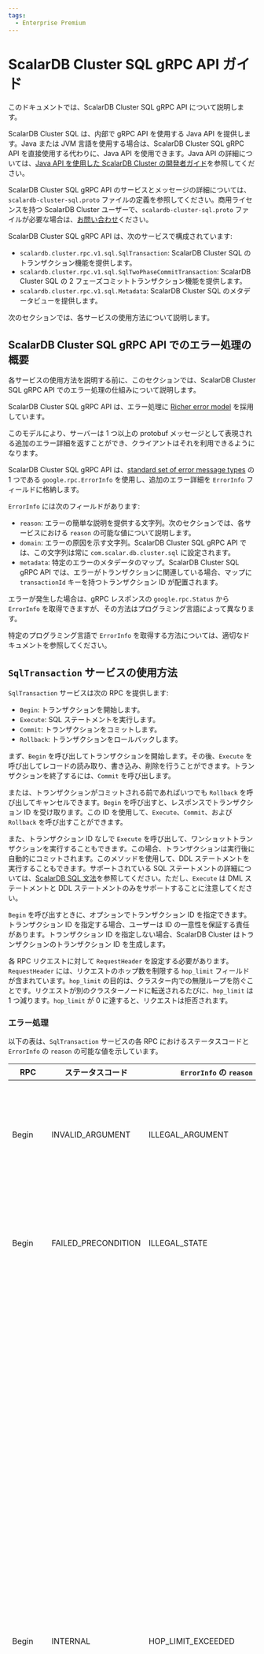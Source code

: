 ```yaml
---
tags:
  - Enterprise Premium
---
```


# ScalarDB Cluster SQL gRPC API ガイド


<TranslationBanner />

このドキュメントでは、ScalarDB Cluster SQL gRPC API について説明します。

<WarningLicenseKeyContact product="ScalarDB Cluster" />

ScalarDB Cluster SQL は、内部で gRPC API を使用する Java API を提供します。Java または JVM 言語を使用する場合は、ScalarDB Cluster SQL gRPC API を直接使用する代わりに、Java API を使用できます。Java API の詳細については、[Java API を使用した ScalarDB Cluster の開発者ガイド](developer-guide-for-scalardb-cluster-with-java-api.mdx)を参照してください。

ScalarDB Cluster SQL gRPC API のサービスとメッセージの詳細については、`scalardb-cluster-sql.proto` ファイルの定義を参照してください。商用ライセンスを持つ ScalarDB Cluster ユーザーで、`scalardb-cluster-sql.proto` ファイルが必要な場合は、[お問い合わせ](https://www.scalar-labs.com/contact)ください。

ScalarDB Cluster SQL gRPC API は、次のサービスで構成されています:

- `scalardb.cluster.rpc.v1.sql.SqlTransaction`: ScalarDB Cluster SQL のトランザクション機能を提供します。
- `scalardb.cluster.rpc.v1.sql.SqlTwoPhaseCommitTransaction`: ScalarDB Cluster SQL の 2 フェーズコミットトランザクション機能を提供します。
- `scalardb.cluster.rpc.v1.sql.Metadata`: ScalarDB Cluster SQL のメタデータビューを提供します。

次のセクションでは、各サービスの使用方法について説明します。

## ScalarDB Cluster SQL gRPC API でのエラー処理の概要

各サービスの使用方法を説明する前に、このセクションでは、ScalarDB Cluster SQL gRPC API でのエラー処理の仕組みについて説明します。

ScalarDB Cluster SQL gRPC API は、エラー処理に [Richer error model](https://grpc.io/docs/guides/error/#richer-error-model) を採用しています。

このモデルにより、サーバーは 1 つ以上の protobuf メッセージとして表現される追加のエラー詳細を返すことができ、クライアントはそれを利用できるようになります。

ScalarDB Cluster SQL gRPC API は、[standard set of error message types](https://github.com/googleapis/googleapis/blob/master/google/rpc/error_details.proto) の 1 つである `google.rpc.ErrorInfo` を使用し、追加のエラー詳細を `ErrorInfo` フィールドに格納します。

`ErrorInfo` には次のフィールドがあります:

- `reason`: エラーの簡単な説明を提供する文字列。次のセクションでは、各サービスにおける `reason` の可能な値について説明します。
- `domain`: エラーの原因を示す文字列。ScalarDB Cluster SQL gRPC API では、この文字列は常に `com.scalar.db.cluster.sql` に設定されます。
- `metadata`: 特定のエラーのメタデータのマップ。ScalarDB Cluster SQL gRPC API では、エラーがトランザクションに関連している場合、マップに `transactionId` キーを持つトランザクション ID が配置されます。

エラーが発生した場合は、gRPC レスポンスの `google.rpc.Status` から `ErrorInfo` を取得できますが、その方法はプログラミング言語によって異なります。

特定のプログラミング言語で `ErrorInfo` を取得する方法については、適切なドキュメントを参照してください。

## `SqlTransaction` サービスの使用方法

`SqlTransaction` サービスは次の RPC を提供します:

- `Begin`: トランザクションを開始します。
- `Execute`: SQL ステートメントを実行します。
- `Commit`: トランザクションをコミットします。
- `Rollback`: トランザクションをロールバックします。

まず、`Begin` を呼び出してトランザクションを開始します。その後、`Execute` を呼び出してレコードの読み取り、書き込み、削除を行うことができます。トランザクションを終了するには、`Commit` を呼び出します。

または、トランザクションがコミットされる前であればいつでも `Rollback` を呼び出してキャンセルできます。`Begin` を呼び出すと、レスポンスでトランザクション ID を受け取ります。この ID を使用して、`Execute`、`Commit`、および `Rollback` を呼び出すことができます。

また、トランザクション ID なしで `Execute` を呼び出して、ワンショットトランザクションを実行することもできます。この場合、トランザクションは実行後に自動的にコミットされます。このメソッドを使用して、DDL ステートメントを実行することもできます。サポートされている SQL ステートメントの詳細については、[ScalarDB SQL 文法](../scalardb-sql/grammar.mdx)を参照してください。ただし、`Execute` は DML ステートメントと DDL ステートメントのみをサポートすることに注意してください。

`Begin` を呼び出すときに、オプションでトランザクション ID を指定できます。トランザクション ID を指定する場合、ユーザーは ID の一意性を保証する責任があります。トランザクション ID を指定しない場合、ScalarDB Cluster はトランザクションのトランザクション ID を生成します。

各 RPC リクエストに対して `RequestHeader` を設定する必要があります。`RequestHeader` には、リクエストのホップ数を制限する `hop_limit` フィールドが含まれています。`hop_limit` の目的は、クラスター内での無限ループを防ぐことです。リクエストが別のクラスターノードに転送されるたびに、`hop_limit` は 1 つ減ります。`hop_limit` が 0 に達すると、リクエストは拒否されます。

### エラー処理

以下の表は、`SqlTransaction` サービスの各 RPC におけるステータスコードと `ErrorInfo` の `reason` の可能な値を示しています。

| RPC      | ステータスコード         | `ErrorInfo` の `reason`    | 説明                                                                                                                                                                                                                                                                                                                                                                      |
|----------|---------------------|----------------------------|----------------------------------------------------------------------------------------------------------------------------------------------------------------------------------------------------------------------------------------------------------------------------------------------------------------------------------------------------------------------------|
| Begin    | INVALID_ARGUMENT    | ILLEGAL_ARGUMENT           | 要求メッセージ内の引数が無効です。                                                                                                                                                                                                                                                                                                                                               |
| Begin    | FAILED_PRECONDITION | ILLEGAL_STATE              | RPC が無効な状態で呼び出されました。                                                                                                                                                                                                                                                                                                                                             |
| Begin    | INTERNAL            | HOP_LIMIT_EXCEEDED         | ホップ制限を超えました。これは、クラスターノード間のルーティング情報が矛盾している場合に発生します。通常、このエラーは短時間で解決されるため、このエラーが発生してからしばらく経ってから、トランザクションを最初から再試行できます。                                                                                                                                                                               |
| Begin    | INTERNAL            | INTERNAL_ERROR             | 一時的または非一時的障害のため、操作が失敗しました。トランザクションを最初から再試行することはできますが、原因が非一時的である場合、トランザクションは失敗する可能性があります。                                                                                                                                                                                                                         |
| Execute  | INVALID_ARGUMENT    | ILLEGAL_ARGUMENT           | 要求メッセージ内の引数が無効です。                                                                                                                                                                                                                                                                                                                                              |
| Execute  | FAILED_PRECONDITION | ILLEGAL_STATE              | RPC が無効な状態で呼び出されました。                                                                                                                                                                                                                                                                                                                                            |
| Execute  | NOT_FOUND           | TRANSACTION_NOT_FOUND      | 指定されたトランザクション ID に関連付けられたトランザクションが見つかりませんでした。このエラーは、トランザクションの有効期限が切れたか、クラスタートポロジの変更によりルーティング情報が更新されたことを示します。この場合、トランザクションを最初から再試行してください。                                                                                                                                            |
| Execute  | INTERNAL            | HOP_LIMIT_EXCEEDED         | ホップ制限を超えました。これは、クラスターノード間のルーティング情報が矛盾している場合に発生します。通常、このエラーは短時間で解決されるため、このエラーが発生してからしばらく経ってから、トランザクションを最初から再試行できます。                                                                                                                                                                              |
| Execute  | FAILED_PRECONDITION | TRANSACTION_CONFLICT       | トランザクションの競合が発生しました。このエラーが発生した場合は、トランザクションを最初から再試行してください。                                                                                                                                                                                                                                                                              |
| Execute  | INTERNAL            | INTERNAL_ERROR             | 一時的または非一時的障害のため、操作が失敗しました。トランザクションを最初から再試行することはできますが、原因が非一時的である場合、トランザクションは失敗する可能性があります。                                                                                                                                                                                                                        |
| Commit   | INVALID_ARGUMENT    | ILLEGAL_ARGUMENT           | 要求メッセージ内の引数が無効です。                                                                                                                                                                                                                                                                                                                                              |
| Commit   | FAILED_PRECONDITION | ILLEGAL_STATE              | RPC が無効な状態で呼び出されました。                                                                                                                                                                                                                                                                                                                                            |
| Commit   | NOT_FOUND           | TRANSACTION_NOT_FOUND      | 指定されたトランザクション ID に関連付けられたトランザクションが見つかりませんでした。このエラーは、トランザクションの有効期限が切れたか、クラスタートポロジの変更によりルーティング情報が更新されたことを示します。この場合、トランザクションを最初から再試行してください。                                                                                                                                            |
| Commit   | INTERNAL            | HOP_LIMIT_EXCEEDED         | ホップ制限を超えました。これは、クラスターノード間のルーティング情報が矛盾している場合に発生します。通常、このエラーは短時間で解決されるため、このエラーが発生してからしばらく経ってから、トランザクションを最初から再試行できます。                                                                                                                                                                              |
| Commit   | FAILED_PRECONDITION | TRANSACTION_CONFLICT       | トランザクションの競合が発生しました。このエラーが発生した場合は、トランザクションを最初から再試行してください。                                                                                                                                                                                                                                                                              |
| Commit   | INTERNAL            | UNKNOWN_TRANSACTION_STATUS | トランザクションのステータスは不明です (トランザクションが正常にコミットされたかどうかは不明です)。この状況では、トランザクションが正常にコミットされたかどうかを確認し、そうでない場合は再試行する必要があります。トランザクションステータスを判別する責任はユーザーにあります。トランザクションステータステーブルを作成し、他のアプリケーションデータと連動して更新すると、テーブル自体からトランザクションのステータスを判別できるため、便利です。 |
| Commit   | INTERNAL            | INTERNAL_ERROR             | 一時的または非一時的障害のため、操作が失敗しました。トランザクションを最初から再試行することはできますが、原因が非一時的である場合、トランザクションは失敗する可能性があります。                                                                                                                                                                                                                         |
| Rollback | INVALID_ARGUMENT    | ILLEGAL_ARGUMENT           | 要求メッセージ内の引数が無効です。                                                                                                                                                                                                                                                                                                                                               |
| Rollback | FAILED_PRECONDITION | ILLEGAL_STATE              | RPC が無効な状態で呼び出されました。                                                                                                                                                                                                                                                                                                                                            |
| Rollback | NOT_FOUND           | TRANSACTION_NOT_FOUND      | 指定されたトランザクション ID に関連付けられたトランザクションが見つかりませんでした。ロールバックの場合、トランザクションは自動的に期限切れになるため、トランザクションを再試行する必要はありません。                                                                                                                                                                                                      |
| Rollback | INTERNAL            | HOP_LIMIT_EXCEEDED         | ホップ制限を超えました。ロールバックの場合、トランザクションは自動的に期限切れになるため、トランザクションを再試行する必要はありません。                                                                                                                                                                                                                                                          |
| Rollback | INTERNAL            | INTERNAL_ERROR             | 一時的または非一時的障害のため、操作が失敗しました。トランザクションを最初から再試行することはできますが、原因が非一時的である場合、トランザクションは失敗する可能性があります。                                                                                                                                                                                                                         |

エラーが発生した場合は、`Begin` の場合を除き、トランザクションをロールバックする必要があります。その後、再試行によって解決できるエラーについては、トランザクションを最初から再試行できます。

上記のエラーの他に、gRPC ライブラリによって返されるエラーが発生する場合があります。これらの場合、応答には `ErrorInfo` は含まれません。詳細については、[gRPC ドキュメント](https://grpc.io/docs/guides/error/#error-status-codes)を参照してください。

gRPC では、RPC ごとに期限を設定できます。期限を超えると、`DEADLINE_EXCEEDED` エラーが表示されます。一般に、RPC が `Begin` または `Commit` でない限り、この状況ではトランザクションをロールバックする必要があります。`Commit` の場合は `UNKNOWN_TRANSACTION_STATUS` (トランザクションが正常にコミットされたかどうか不明) と同等の状況となり、同様にエラーを処理する必要があります。

## `SqlTwoPhaseCommitTransaction` サービスの使用方法

`SqlTwoPhaseCommitTransaction` サービスは次の RPC を提供します:

- `Begin`: トランザクションを開始します。
- `Join`: トランザクションに参加します。
- `Execute`: SQL ステートメントを実行します。
- `Prepare`: トランザクションを準備します。
- `Validate`: トランザクションを検証します。
- `Commit`: トランザクションをコミットします。
- `Rollback`: トランザクションをロールバックします。

まず、コーディネータープロセスの場合は、`Begin` を呼び出してトランザクションを開始します。または、参加者プロセスの場合は、`Join` を呼び出して、コーディネーターが既に開始しているトランザクションに参加できます。その後、`Execute` を呼び出してレコードの読み取り、書き込み、および削除を行うことができます。
トランザクションを確定するには、`Prepare`、`Validate`、`Commit` の順に呼び出します。または、トランザクションがコミットされる前であればいつでも `Rollback` を呼び出してキャンセルできます。`Begin` または `Join` を呼び出すと、応答でトランザクション ID が返されます。これを使用して、`Execute`、`Prepare`、`Validate`、`Commit`、および `Rollback` を呼び出すことができます。

また、トランザクション ID なしで `Execute` を呼び出して、ワンショットトランザクションを実行することもできます。この場合、トランザクションは実行後に自動的にコミットされます。この方法を使用して、DDL ステートメントを実行することもできます。 サポートされている SQL ステートメントの詳細については、[ScalarDB SQL 文法](../scalardb-sql/grammar.mdx)を参照してください。ただし、`Execute` は DML ステートメントと DDL ステートメントのみをサポートすることに注意してください。

`Begin` を呼び出すときに、オプションでトランザクション ID を指定できます。トランザクション ID を指定する場合、ID の一意性を保証するのはユーザーの責任です。トランザクション ID を指定しない場合、ScalarDB Cluster はトランザクションのトランザクション ID を生成します。

RPC リクエストごとに `RequestHeader` を設定する必要があります。`RequestHeader` には、リクエストのホップ数を制限している `hop_limit` フィールドが含まれています。`hop_limit` の目的は、クラスター内での無限ループを防ぐことです。リクエストが別のクラスターノードに転送されるたびに、`hop_limit` は 1 つ減ります。`hop_limit` が 0 に達すると、リクエストは拒否されます。

### エラー処理

次の表は、`SqlTwoPhaseCommitTransaction` サービスの各 RPC のステータスコードと `ErrorInfo` の `reason` の可能な値を示しています。

| RPC               | ステータスコード         | `ErrorInfo` の `reason`    | 説明                                                                                                                                                                                                                                                                                                                                                                     |
|-------------------|---------------------|----------------------------|---------------------------------------------------------------------------------------------------------------------------------------------------------------------------------------------------------------------------------------------------------------------------------------------------------------------------------------------------------------------------|
| Begin, Join       | INVALID_ARGUMENT    | ILLEGAL_ARGUMENT           | 要求メッセージ内の引数が無効です。                                                                                                                                                                                                                                                                                                                                              |
| Begin, Join       | FAILED_PRECONDITION | ILLEGAL_STATE              | RPC が無効な状態で呼び出されました。                                                                                                                                                                                                                                                                                                                                           |
| Begin, Join       | INTERNAL            | HOP_LIMIT_EXCEEDED         | ホップ制限を超えました。これは、クラスターノード間のルーティング情報が矛盾している場合に発生します。通常、このエラーは短時間で解決されるため、このエラーが発生してからしばらく経ってから、トランザクションを最初から再試行できます。                                                                                                                                                                              |
| Begin, Join       | INTERNAL            | INTERNAL_ERROR             | 一時的または非一時的障害のため、操作が失敗しました。トランザクションを最初から再試行することはできますが、原因が非一時的である場合、トランザクションは失敗する可能性があります。                                                                                                                                                                                                                        |
| Execute           | INVALID_ARGUMENT    | ILLEGAL_ARGUMENT           | 要求メッセージ内の引数が無効です。                                                                                                                                                                                                                                                                                                                                              |
| Execute           | FAILED_PRECONDITION | ILLEGAL_STATE              | RPC が無効な状態で呼び出されました。                                                                                                                                                                                                                                                                                                                                            |
| Execute           | NOT_FOUND           | TRANSACTION_NOT_FOUND      | 指定されたトランザクション ID に関連付けられたトランザクションが見つかりませんでした。このエラーは、トランザクションの有効期限が切れたか、クラスタートポロジの変更によりルーティング情報が更新されたことを示します。この場合、トランザクションを最初から再試行してください。                                                                                                                                            |
| Execute           | INTERNAL            | HOP_LIMIT_EXCEEDED         | ホップ制限を超えました。これは、クラスターノード間のルーティング情報が矛盾している場合に発生します。通常、このエラーは短時間で解決されるため、このエラーが発生してからしばらく経ってから、トランザクションを最初から再試行できます。                                                                                                                                                                              |
| Execute           | FAILED_PRECONDITION | TRANSACTION_CONFLICT       | トランザクションの競合が発生しました。このエラーが発生した場合は、トランザクションを最初から再試行してください。                                                                                                                                                                                                                                                                             |
| Execute           | INTERNAL            | INTERNAL_ERROR             | 一時的または非一時的障害のため、操作が失敗しました。トランザクションを最初から再試行することはできますが、原因が非一時的である場合、トランザクションは失敗する可能性があります。                                                                                                                                                                                                                        |
| Prepare, Validate | INVALID_ARGUMENT    | ILLEGAL_ARGUMENT           | 要求メッセージ内の引数が無効です。                                                                                                                                                                                                                                                                                                                                              |
| Prepare, Validate | FAILED_PRECONDITION | ILLEGAL_STATE              | RPC が無効な状態で呼び出されました。                                                                                                                                                                                                                                                                                                                                           |
| Prepare, Validate | NOT_FOUND           | TRANSACTION_NOT_FOUND      | 指定されたトランザクション ID に関連付けられたトランザクションが見つかりませんでした。このエラーは、トランザクションの有効期限が切れたか、クラスタートポロジの変更によりルーティング情報が更新されたことを示します。この場合、トランザクションを最初から再試行してください。                                                                                                                                            |
| Prepare, Validate | INTERNAL            | HOP_LIMIT_EXCEEDED         | ホップ制限を超えました。これは、クラスターノード間のルーティング情報が矛盾している場合に発生します。通常、このエラーは短時間で解決されるため、このエラーが発生してからしばらく経ってから、トランザクションを最初から再試行できます。                                                                                                                                                                              |
| Prepare, Validate | FAILED_PRECONDITION | TRANSACTION_CONFLICT       | トランザクションの競合が発生しました。このエラーが発生した場合は、トランザクションを最初から再試行してください。                                                                                                                                                                                                                                                                              |
| Prepare, Validate | INTERNAL            | INTERNAL_ERROR             | 一時的または非一時的障害のため、操作が失敗しました。トランザクションを最初から再試行することはできますが、原因が非一時的である場合、トランザクションは失敗する可能性があります。                                                                                                                                                                                                                        |
| Commit            | INVALID_ARGUMENT    | ILLEGAL_ARGUMENT           | 要求メッセージ内の引数が無効です。                                                                                                                                                                                                                                                                                                                                              |
| Commit            | FAILED_PRECONDITION | ILLEGAL_STATE              | RPC が無効な状態で呼び出されました。                                                                                                                                                                                                                                                                                                                                           |
| Commit            | NOT_FOUND           | TRANSACTION_NOT_FOUND      | 指定されたトランザクション ID に関連付けられたトランザクションが見つかりませんでした。このエラーは、トランザクションの有効期限が切れたか、クラスタートポロジの変更によりルーティング情報が更新されたことを示します。この場合、トランザクションを最初から再試行してください。                                                                                                                                            |
| Commit            | INTERNAL            | HOP_LIMIT_EXCEEDED         | ホップ制限を超えました。これは、クラスターノード間のルーティング情報が矛盾している場合に発生します。通常、このエラーは短時間で解決されるため、このエラーが発生してからしばらく経ってから、トランザクションを最初から再試行できます。                                                                                                                                                                              |
| Commit            | FAILED_PRECONDITION | TRANSACTION_CONFLICT       | トランザクションの競合が発生しました。このエラーが発生した場合は、トランザクションを最初から再試行してください。                                                                                                                                                                                                                                                                              |
| Commit            | INTERNAL            | UNKNOWN_TRANSACTION_STATUS | トランザクションのステータスは不明です (トランザクションが正常にコミットされたかどうかは不明です)。この状況では、トランザクションが正常にコミットされたかどうかを確認し、そうでない場合は再試行する必要があります。トランザクションステータスを判別する責任はユーザーにあります。トランザクションステータステーブルを作成し、他のアプリケーションデータと連動して更新すると、テーブル自体からトランザクションのステータスを判別できるため、便利です。 |
| Commit            | INTERNAL            | INTERNAL_ERROR             | 一時的または非一時的障害のため、操作が失敗しました。トランザクションを最初から再試行することはできますが、原因が非一時的である場合、トランザクションは失敗する可能性があります。                                                                                                                                                                                                                         |
| Rollback          | INVALID_ARGUMENT    | ILLEGAL_ARGUMENT           | 要求メッセージ内の引数が無効です。                                                                                                                                                                                                                                                                                                                                              |
| Rollback          | FAILED_PRECONDITION | ILLEGAL_STATE              | RPC が無効な状態で呼び出されました。                                                                                                                                                                                                                                                                                                                                            |
| Rollback          | NOT_FOUND           | TRANSACTION_NOT_FOUND      | 指定されたトランザクション ID に関連付けられたトランザクションが見つかりませんでした。ロールバックの場合、トランザクションは自動的に期限切れになるため、トランザクションを再試行する必要はありません。                                                                                                                                                                                                      |
| Rollback          | INTERNAL            | HOP_LIMIT_EXCEEDED         | ホップ制限を超えました。ロールバックの場合、トランザクションは自動的に期限切れになるため、トランザクションを再試行する必要はありません。                                                                                                                                                                                                                                                          |
| Rollback          | INTERNAL            | INTERNAL_ERROR             | 一時的または非一時的障害のため、操作が失敗しました。トランザクションを最初から再試行することはできますが、原因が非一時的である場合、トランザクションは失敗する可能性があります。                                                                                                                                                                                                                         |

エラーが発生した場合は、`Begin` または `Join` の場合を除き、トランザクションをロールバックする必要があります。その後、再試行によって解決できるエラーについては、トランザクションを最初から再試行できます。

上記のエラーの他に、gRPC ライブラリによって返されるエラーが発生する場合があります。これらの場合、応答には `ErrorInfo` は含まれません。詳細については、[gRPC ドキュメント](https://grpc.io/docs/guides/error/#error-status-codes)を参照してください。

gRPC では、各 RPC に期限を設定できます。期限を超えると、`DEADLINE_EXCEEDED` エラーが表示されます。一般に、RPC が `Begin`、`Join`、または `Commit` でない限り、この状況ではトランザクションをロールバックする必要があります。`Commit` の場合は `UNKNOWN_TRANSACTION_STATUS` (トランザクションが正常にコミットされたかどうか不明) と同等の状況となり、同様にエラーを処理する必要があります。

## `Metadata` サービスの使用方法

`Metadata` サービスは次の RPC を提供します:

- `GetNamespaceMetadata`: 指定された名前空間の名前空間メタデータを取得します。
- `ListTableMetadataInNamespace`: 指定された名前空間内のテーブルのテーブルメタデータを取得します。
- `GetTableMetadata`: 指定されたテーブルのテーブルメタデータを取得します。
- `ListNamespaceMetadata`: 名前空間メタデータのリストを取得します。

### エラー処理

以下の表は、`Metadata` サービスのすべての RPC のステータスコードと `ErrorInfo` の `reason` の可能な値を示しています:

| ステータスコード       | `ErrorInfo` の `reason`    | 説明                            |
|---------------------|----------------------------|---------------------------------|
| INVALID_ARGUMENT    | ILLEGAL_ARGUMENT           | 要求メッセージ内の引数が無効です     |
| FAILED_PRECONDITION | ILLEGAL_STATE              | RPC が無効な状態で呼び出されました。 |
| INTERNAL            | INTERNAL_ERROR             | 操作が失敗しました。               |

上記のエラー以外にも、gRPC ライブラリによって返されるエラーが発生する場合があります。このような場合、応答には `ErrorInfo` は含まれません。詳細については、[gRPC ドキュメント](https://grpc.io/docs/guides/error/#error-status-codes)を参照してください。

